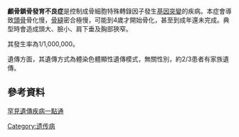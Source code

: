 {{Infobox_Disease 
|Name           = 顱骨鎖骨發育不良症 |Image          = Cleidocranial.jpg
|Caption        = 病人的[[鎖骨|鎖骨]]和鐘形[[肋骨|肋骨]]發育不全
|DiseasesDB     = 30594 
|ICD10          = {{ICD10|Q|74|0|q|65}} 
|ICD9           = {{ICD9|755.59}} 
|OMIM           = 119600 
|MedlinePlus    = 001589 
|MeshID         = D002973
}}

'''顱骨鎖骨發育不良症'''是控制成骨細胞特殊轉錄因子發生[[基因突變|基因突變]]的疾病。本症會導致[[頭骨|頭骨]]骨化慢，[[骨縫|骨縫]]密合極慢，可能到4歲才開始骨化，甚至到成年還未完成。典型時會造成頭大、臉小、肩下垂及胸部狹窄。

其發生率為1/1,000,000。

遺傳方面，其遺傳方式為體染色體顯性遺傳模式，無關性別，約2/3患者有家族遺傳。

==參考資料==
[https://web.archive.org/web/20121027175243/http://www.genes-at-taiwan.com.tw/genehelp/ 罕見遺傳疾病一點通]

[[Category:遗传病|Category:遗传病]]